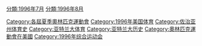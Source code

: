 {{catmore}}
{{Commonscat|1996 Summer Olympics}}

[[Category:各屆夏季奧林匹克運動會|Category:各屆夏季奧林匹克運動會]]
[[Category:1996年美国体育|Category:1996年美国体育]]
[[Category:佐治亚州体育史|Category:佐治亚州体育史]]
[[Category:亚特兰大体育|Category:亚特兰大体育]]
[[Category:亚特兰大历史|Category:亚特兰大历史]]
[[Category:奧林匹克運動會在美國‎|Category:奧林匹克運動會在美國‎]]
[[Category:1996年综合运动会|Category:1996年综合运动会]]
[[分類:1996年7月|分類:1996年7月]]
[[分類:1996年8月|分類:1996年8月]]